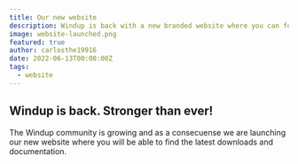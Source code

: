 ```yaml
---
title: Our new website
description: Windup is back with a new branded website where you can follow the evolution of our tools!
image: website-launched.png
featured: true
author: carlosthe19916
date: 2022-06-13T00:00:00Z
tags:
  - website
---
```


## Windup is back. Stronger than ever!

The Windup community is growing and as a consecuense we are launching our new website where you will be able to find the latest downloads and documentation.
